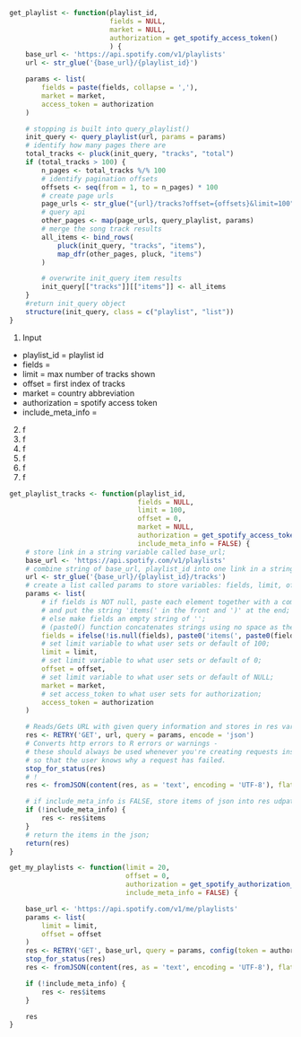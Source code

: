 
<!-- FUNCTION #1: -->
```r
get_playlist <- function(playlist_id,
                         fields = NULL,
                         market = NULL,
                         authorization = get_spotify_access_token()
                         ) {
    base_url <- 'https://api.spotify.com/v1/playlists'
    url <- str_glue('{base_url}/{playlist_id}')

    params <- list(
        fields = paste(fields, collapse = ','),
        market = market,
        access_token = authorization
    )

    # stopping is built into query_playlist()
    init_query <- query_playlist(url, params = params)
    # identify how many pages there are
    total_tracks <- pluck(init_query, "tracks", "total")
    if (total_tracks > 100) {
        n_pages <- total_tracks %/% 100
        # identify pagination offsets
        offsets <- seq(from = 1, to = n_pages) * 100
        # create page urls
        page_urls <- str_glue("{url}/tracks?offset={offsets}&limit=100")
        # query api
        other_pages <- map(page_urls, query_playlist, params)
        # merge the song track results
        all_items <- bind_rows(
            pluck(init_query, "tracks", "items"),
            map_dfr(other_pages, pluck, "items")
        )

        # overwrite init_query item results
        init_query[["tracks"]][["items"]] <- all_items
    }
    #return init_query object
    structure(init_query, class = c("playlist", "list"))
}
```


<!-- Function #2: COMPLETED -->
1. Input 
- playlist_id = playlist id
- fields = 
- limit = max number of tracks shown
- offset = first index of tracks
- market = country abbreviation
- authorization = spotify access token
- include_meta_info = 

2. f
3. f
4. f
5. f
6. f
7. f
```r
get_playlist_tracks <- function(playlist_id,
                                fields = NULL,
                                limit = 100,
                                offset = 0,
                                market = NULL,
                                authorization = get_spotify_access_token(),
                                include_meta_info = FALSE) {
    # store link in a string variable called base_url;
    base_url <- 'https://api.spotify.com/v1/playlists'
    # combine string of base_url, playlist_id into one link in a string;
    url <- str_glue('{base_url}/{playlist_id}/tracks')
    # create a list called params to store variables: fields, limit, offset, market, access_token;
    params <- list(
        # if fields is NOT null, paste each element together with a comma between them,
        # and put the string 'items(' in the front and ')' at the end;
        # else make fields an empty string of '';
        # (paste0() function concatenates strings using no space as the default separator.)
        fields = ifelse(!is.null(fields), paste0('items(', paste0(fields, collapse = ','), ')'), ''),
        # set limit variable to what user sets or default of 100;
        limit = limit,
        # set limit variable to what user sets or default of 0;
        offset = offset,
        # set limit variable to what user sets or default of NULL;
        market = market,
        # set access_token to what user sets for authorization;
        access_token = authorization
    )

    # Reads/Gets URL with given query information and stores in res variable in json format;
    res <- RETRY('GET', url, query = params, encode = 'json')
    # Converts http errors to R errors or warnings - 
    # these should always be used whenever you're creating requests inside a function, 
    # so that the user knows why a request has failed.
    stop_for_status(res)
    # !
    res <- fromJSON(content(res, as = 'text', encoding = 'UTF-8'), flatten = TRUE)

    # if include_meta_info is FALSE, store items of json into res udpated var;
    if (!include_meta_info) {
        res <- res$items
    }
    # return the items in the json;
    return(res)
}
```


<!-- FUNCTION #3: -->
```r
get_my_playlists <- function(limit = 20,
                             offset = 0,
                             authorization = get_spotify_authorization_code(),
                             include_meta_info = FALSE) {

    base_url <- 'https://api.spotify.com/v1/me/playlists'
    params <- list(
        limit = limit,
        offset = offset
    )
    res <- RETRY('GET', base_url, query = params, config(token = authorization), encode = 'json')
    stop_for_status(res)
    res <- fromJSON(content(res, as = 'text', encoding = 'UTF-8'), flatten = TRUE)

    if (!include_meta_info) {
        res <- res$items
    }

    res
}
```